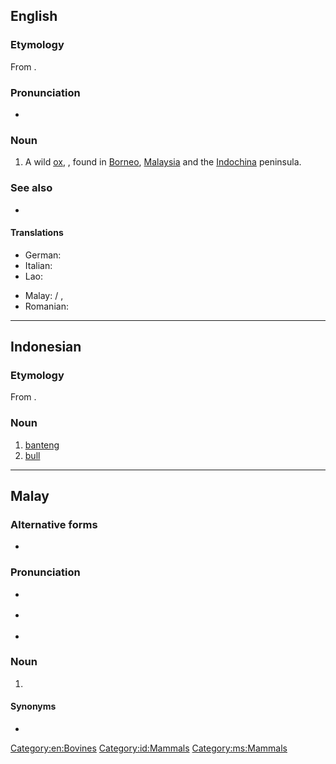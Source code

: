 ==English==
{{wikipedia}}

===Etymology===
From {{etyl|ms|en}} {{m|ms|banteng}}.

===Pronunciation===
* {{IPA|/ˈbantɛŋ/|lang=en}}

===Noun===
{{en-noun}}

# A wild [[ox]], {{taxlink|Bos javanicus|species|noshow=1}}, found in [[Borneo]], [[Malaysia]] and the [[Indochina]] peninsula.

===See also===
* {{l|en|scrub bull}}

====Translations====
{{trans-top|Bos javanicus}}
* German: {{t|de|Banteng}}
* Italian: {{t|it|banteng}}
* Lao: {{t|lo|ງົວແດງ}}
{{trans-mid}}
* Malay: {{t|ms|banting}} / {{t|ms|banteng}}, {{t|ms|tembadau}}
* Romanian: {{t+|ro|banteng|m}}
{{trans-bottom}}

[[Category:en:Bovines]]

----

==Indonesian==
{{wikipedia|lang=id}}

===Etymology===
From {{etyl|ms|id}} {{m|ms|banting}}.

===Noun===
{{id-noun}}

# [[#English|banteng]] {{taxlink|Bos javanicus|species|noshow=1}}
# [[bull]]

[[Category:id:Mammals]]

----

==Malay==

===Alternative forms===
* {{l|ms|banting}}

===Pronunciation===
* {{a|Johor-Selangor}} {{IPA|/banteŋ/|lang=ms}}
* {{a|Riau-Lingga}} {{IPA|/bantɪŋ/|lang=ms}}
* {{rhymes|anteŋ|teŋ|eŋ|lang=ms}}

===Noun===
{{head|ms|noun}}

# {{alternative form of|banting|lang=ms}}

====Synonyms====
* {{l|ms|tembadau}}

[[Category:ms:Mammals]]